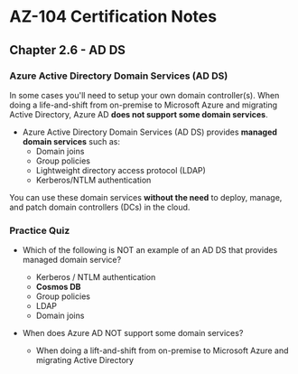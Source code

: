 # AZ-104 Certification Notes
## Chapter 2.6 - AD DS

### Azure Active Directory Domain Services (AD DS)
In some cases you'll need to setup your own domain controller(s). When doing a life-and-shift from on-premise to Microsoft Azure and migrating Active Directory, Azure AD **does not support some domain services**.
* Azure Active Directory Domain Services (AD DS) provides **managed domain services** such as:
	* Domain joins
	* Group policies
	* Lightweight directory access protocol (LDAP)
	* Kerberos/NTLM authentication

You can use these domain services **without the need** to deploy, manage, and patch domain controllers (DCs) in the cloud.

### Practice Quiz
* Which of the following is NOT an example of an AD DS that provides managed domain service?
	* Kerberos / NTLM authentication
	* **Cosmos DB**
	* Group policies
	* LDAP
	* Domain joins

* When does Azure AD NOT support some domain services?
	* When doing a lift-and-shift from on-premise to Microsoft Azure and migrating Active Directory